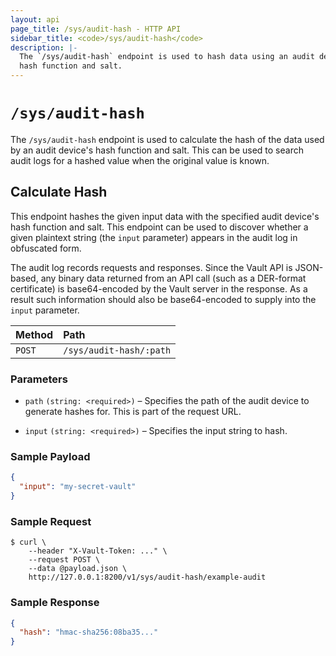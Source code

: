 ```yaml
---
layout: api
page_title: /sys/audit-hash - HTTP API
sidebar_title: <code>/sys/audit-hash</code>
description: |-
  The `/sys/audit-hash` endpoint is used to hash data using an audit device's
  hash function and salt.
---
```


# `/sys/audit-hash`

The `/sys/audit-hash` endpoint is used to calculate the hash of the data used by
an audit device's hash function and salt. This can be used to search audit logs
for a hashed value when the original value is known.

## Calculate Hash

This endpoint hashes the given input data with the specified audit device's
hash function and salt. This endpoint can be used to discover whether a given
plaintext string (the `input` parameter) appears in the audit log in obfuscated
form.

The audit log records requests and responses. Since the Vault API is JSON-based,
any binary data returned from an API call (such as a DER-format certificate) is
base64-encoded by the Vault server in the response. As a result such information
should also be base64-encoded to supply into the `input` parameter.

| Method | Path                    |
| :----- | :---------------------- |
| `POST` | `/sys/audit-hash/:path` |

### Parameters

- `path` `(string: <required>)` – Specifies the path of the audit device to
  generate hashes for. This is part of the request URL.

- `input` `(string: <required>)` – Specifies the input string to hash.

### Sample Payload

```json
{
  "input": "my-secret-vault"
}
```

### Sample Request

```shell-session
$ curl \
    --header "X-Vault-Token: ..." \
    --request POST \
    --data @payload.json \
    http://127.0.0.1:8200/v1/sys/audit-hash/example-audit
```

### Sample Response

```json
{
  "hash": "hmac-sha256:08ba35..."
}
```
